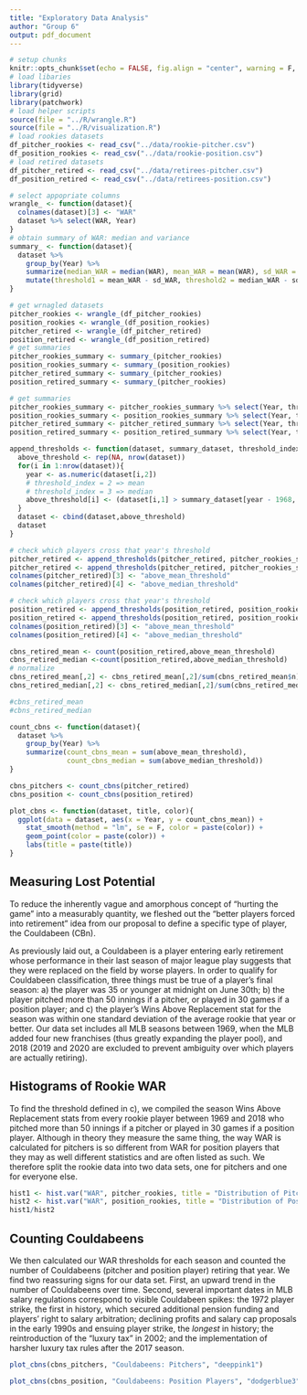 ```yaml
---
title: "Exploratory Data Analysis"
author: "Group 6"
output: pdf_document
---
```


```r
# setup chunks
knitr::opts_chunk$set(echo = FALSE, fig.align = "center", warning = F, message = F)
# load libaries
library(tidyverse)
library(grid)
library(patchwork)
# load helper scripts
source(file = "../R/wrangle.R")
source(file = "../R/visualization.R")
# load rookies datasets
df_pitcher_rookies <- read_csv("../data/rookie-pitcher.csv")
df_position_rookies <- read_csv("../data/rookie-position.csv")
# load retired datasets
df_pitcher_retired <- read_csv("../data/retirees-pitcher.csv")
df_position_retired <- read_csv("../data/retirees-position.csv")
```

```r
# select appopriate columns
wrangle_ <- function(dataset){
  colnames(dataset)[3] <- "WAR"
  dataset %>% select(WAR, Year)
}
# obtain summary of WAR: median and variance
summary_ <- function(dataset){
  dataset %>% 
    group_by(Year) %>%
    summarize(median_WAR = median(WAR), mean_WAR = mean(WAR), sd_WAR = sqrt(var(WAR))) %>%
    mutate(threshold1 = mean_WAR - sd_WAR, threshold2 = median_WAR - sd_WAR)
}
```

```r
# get wrnagled datasets
pitcher_rookies <- wrangle_(df_pitcher_rookies)
position_rookies <- wrangle_(df_position_rookies)
pitcher_retired <- wrangle_(df_pitcher_retired)
position_retired <- wrangle_(df_position_retired)
# get summaries
pitcher_rookies_summary <- summary_(pitcher_rookies)
position_rookies_summary <- summary_(position_rookies)
pitcher_retired_summary <- summary_(pitcher_rookies)
position_retired_summary <- summary_(pitcher_rookies)
```

```r
# get summaries
pitcher_rookies_summary <- pitcher_rookies_summary %>% select(Year, threshold1, threshold2)
position_rookies_summary <- position_rookies_summary %>% select(Year, threshold1, threshold2)
pitcher_retired_summary <- pitcher_retired_summary %>% select(Year, threshold1, threshold2)
position_retired_summary <- position_retired_summary %>% select(Year, threshold1, threshold2)
```


```r
append_thresholds <- function(dataset, summary_dataset, threshold_index){
  above_threshold <- rep(NA, nrow(dataset))
  for(i in 1:nrow(dataset)){
    year <- as.numeric(dataset[i,2])
    # threshold_index = 2 => mean
    # threshold_index = 3 => median
    above_threshold[i] <- (dataset[i,1] > summary_dataset[year - 1968, threshold_index])
  }
  dataset <- cbind(dataset,above_threshold)
  dataset
}
```

```r
# check which players cross that year's threshold
pitcher_retired <- append_thresholds(pitcher_retired, pitcher_rookies_summary, 2)
pitcher_retired <- append_thresholds(pitcher_retired, pitcher_rookies_summary, 3)
colnames(pitcher_retired)[3] <- "above_mean_threshold"
colnames(pitcher_retired)[4] <- "above_median_threshold"
```

```r
# check which players cross that year's threshold
position_retired <- append_thresholds(position_retired, position_rookies_summary, 2)
position_retired <- append_thresholds(position_retired, position_rookies_summary, 3)
colnames(position_retired)[3] <- "above_mean_threshold"
colnames(position_retired)[4] <- "above_median_threshold"
```

```r
cbns_retired_mean <- count(position_retired,above_mean_threshold)
cbns_retired_median <-count(position_retired,above_median_threshold)
# normalize
cbns_retired_mean[,2] <- cbns_retired_mean[,2]/sum(cbns_retired_mean$n)
cbns_retired_median[,2] <- cbns_retired_median[,2]/sum(cbns_retired_median$n)
```

```r
#cbns_retired_mean
#cbns_retired_median
```

```r
count_cbns <- function(dataset){
  dataset %>% 
    group_by(Year) %>%
    summarize(count_cbns_mean = sum(above_mean_threshold), 
              count_cbns_median = sum(above_median_threshold))
}
```

```r
cbns_pitchers <- count_cbns(pitcher_retired)
cbns_position <- count_cbns(position_retired)
```

```r
plot_cbns <- function(dataset, title, color){
  ggplot(data = dataset, aes(x = Year, y = count_cbns_mean)) + 
    stat_smooth(method = "lm", se = F, color = paste(color)) +
    geom_point(color = paste(color)) +
    labs(title = paste(title))
}
```

## Measuring Lost Potential

To reduce the inherently vague and amorphous concept of "hurting the game" into a measurably quantity, we fleshed out the "better players forced into retirement" idea from our proposal to define a specific type of player, the Couldabeen (CBn).

As previously laid out, a Couldabeen is a player entering early retirement whose performance in their last season of major league play suggests that they were replaced on the field by worse players. In order to qualify for Couldabeen classification, three things must be true of a player's final season: a) the player was 35 or younger at midnight on June 30th; b) the player pitched more than 50 innings if a pitcher, or played in 30 games if a position player; and c) the player's Wins Above Replacement stat for the season was within one standard deviation of the average rookie that year or better. Our data set includes all MLB seasons between 1969, when the MLB added four new franchises (thus greatly expanding the player pool), and 2018 (2019 and 2020 are excluded to prevent ambiguity over which players are actually retiring).

## Histograms of Rookie WAR

To find the threshold defined in c), we compiled the season Wins Above Replacement stats from every rookie player between 1969 and 2018 who pitched more than 50 innings if a pitcher or played in 30 games if a position player. Although in theory they measure the same thing, the way WAR is calculated for pitchers is so different from WAR for position players that they may as well different statistics and are often listed as such. We therefore split the rookie data into two data sets, one for pitchers and one for everyone else.

```r
hist1 <- hist.var("WAR", pitcher_rookies, title = "Distribution of Pitcher WAR in Rookie Season Between 1969 and 2018")
hist2 <- hist.var("WAR", position_rookies, title = "Distribution of Position Player WAR in Rookie Season Between 1969 and 2018")
hist1/hist2
```

\newpage

## Counting Couldabeens

We then calculated our WAR thresholds for each season and counted the number of Couldabeens (pitcher and position player) retiring that year. We find two reassuring signs for our data set. First, an upward trend in the number of Couldabeens over time. Second, several important dates in MLB salary regulations correspond to visible Couldabeen spikes: the 1972 player strike, the first in history, which secured additional pension funding and players' right to salary arbitration; declining profits and salary cap proposals in the early 1990s and ensuing player strike, the *longest* in history; the reintroduction of the "luxury tax" in 2002; and the implementation of harsher luxury tax rules after the 2017 season.

```r
plot_cbns(cbns_pitchers, "Couldabeens: Pitchers", "deeppink1")
```

```r
plot_cbns(cbns_position, "Couldabeens: Position Players", "dodgerblue3")
```







